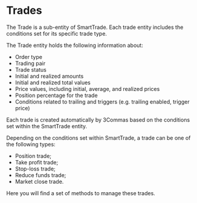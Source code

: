 

# Trades

The Trade is a sub-entity of SmartTrade. Each trade entity includes the conditions set for its specific trade type.

The Trade entity holds the following information about:

* Order type
* Trading pair
* Trade status
* Initial and realized amounts
* Initial and realized total values
* Price values, including initial, average, and realized prices
* Position percentage for the trade
* Conditions related to trailing and triggers (e.g. trailing enabled, trigger price)

Each trade is created automatically by 3Commas based on the conditions set within the SmartTrade entity.

Depending on the conditions set within SmartTrade, a trade can be one of the following types:

- Position trade;
- Take profit trade;
- Stop-loss trade;
- Reduce funds trade;
- Market close trade.

Here you will find a set of methods to manage these trades.
